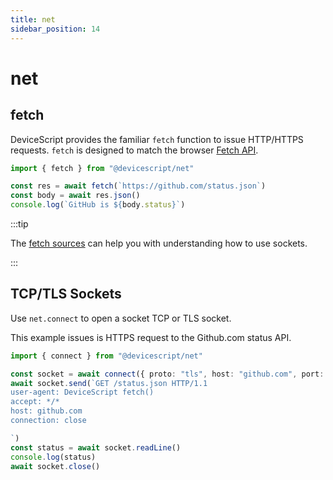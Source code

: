 ```yaml
---
title: net
sidebar_position: 14
---
```


# net

## fetch

DeviceScript provides the familiar `fetch` function to issue HTTP/HTTPS requests.
`fetch` is designed to match the browser [Fetch API](https://developer.mozilla.org/en-US/docs/Web/API/Fetch_API).

```ts
import { fetch } from "@devicescript/net"

const res = await fetch(`https://github.com/status.json`)
const body = await res.json()
console.log(`GitHub is ${body.status}`)
```

:::tip

The [fetch sources](https://github.com/microsoft/devicescript/blob/main/packages/net/src/fetch.ts)
can help you with understanding how to use sockets.

:::

## TCP/TLS Sockets

Use `net.connect` to open a socket TCP or TLS socket.

This example issues is HTTPS request to the Github.com status API.

```ts
import { connect } from "@devicescript/net"

const socket = await connect({ proto: "tls", host: "github.com", port: 443 })
await socket.send(`GET /status.json HTTP/1.1
user-agent: DeviceScript fetch()
accept: */*
host: github.com
connection: close

`)
const status = await socket.readLine()
console.log(status)
await socket.close()
```

